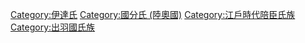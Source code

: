 [[Category:伊達氏|Category:伊達氏]]
[[Category:國分氏_(陸奧國)|Category:國分氏 (陸奧國)]]
[[Category:江戶時代陪臣氏族|Category:江戶時代陪臣氏族]]
[[Category:出羽國氏族|Category:出羽國氏族]]